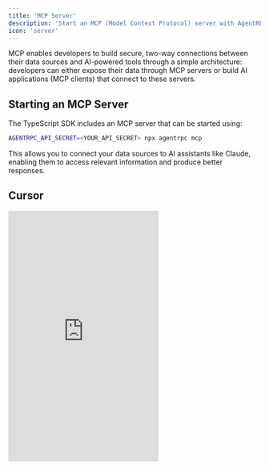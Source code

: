```yaml
---
title: 'MCP Server'
description: 'Start an MCP (Model Context Protocol) server with AgentRPC'
icon: 'server'
---
```


MCP enables developers to build secure, two-way connections between their data sources and AI-powered tools through a simple architecture: developers can either expose their data through MCP servers or build AI applications (MCP clients) that connect to these servers.

## Starting an MCP Server

The TypeScript SDK includes an MCP server that can be started using:

```bash
AGENTRPC_API_SECRET=<YOUR_API_SECRET> npx agentrpc mcp
```

This allows you to connect your data sources to AI assistants like Claude, enabling them to access relevant information and produce better responses.

## Cursor

<iframe
  src="https://player.vimeo.com/video/1066820406?h=44a15842e0"
  height="500"
  className="w-full aspect-video"
  frameBorder="0"
  allowFullScreen
  webkitallowfullscreen
  mozallowfullscreen
  title="AgentRPC - Cursor MCP Setup"
/>

Add the following to your `~/.cursor/mcp.json`:

```json
{
  "mcpServers": {
    "agentrpc": {
      "command": "npx",
      "args": ["-y", "agentrpc", "mcp"],
      "env": {
        "AGENTRPC_API_SECRET": "<YOUR_API_SECRET>"
      }
    }
  }
}
```

[More details](https://docs.cursor.com/context/model-context-protocol#configuring-mcp-servers)

## Claude Desktop

<iframe
  src="https://player.vimeo.com/video/1066820186?h=88d81fddf6"
  frameBorder="0"
  className="w-full aspect-video"
  height="500"
  allowFullScreen
  webkitallowfullscreen
  mozallowfullscreen
  title="AgentRPC - Claude MCP Setup"
/>

Add the following to your `claude_desktop_config.json`:

```json
{
  "mcpServers": {
    "agentrpc": {
      "command": "npx",
      "args": ["-y", "agentrpc", "mcp"],
      "env": {
        "AGENTRPC_API_SECRET": "<YOUR_API_SECRET>"
      }
    }
  }
}
```

[More details](https://modelcontextprotocol.io/quickstart/user)
